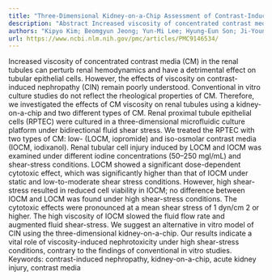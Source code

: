 ```yaml
---
title: "Three-Dimensional Kidney-on-a-Chip Assessment of Contrast-Induced Kidney Injury: Osmolality and Viscosity"
description: "Abstract Increased viscosity of concentrated contrast media (CM) in the renal tubules can perturb renal hemodynamics and have a detrimental effect on tubular epithelial cells. However, the effects of ..."
authors: "Kipyo Kim; Beomgyun Jeong; Yun-Mi Lee; Hyung-Eun Son; Ji-Young Ryu; Seokwoo Park; Jong Cheol Jeong; Ho Jun Chin; Sejoong Kim; Stephen Edward Saddow"
url: https://www.ncbi.nlm.nih.gov/pmc/articles/PMC9146534/
---
```


Increased viscosity of concentrated contrast media (CM) in the renal tubules can perturb renal hemodynamics and have a detrimental effect on tubular epithelial cells. However, the effects of viscosity on contrast-induced nephropathy (CIN) remain poorly understood. Conventional in vitro culture studies do not reflect the rheological properties of CM. Therefore, we investigated the effects of CM viscosity on renal tubules using a kidney-on-a-chip and two different types of CM. Renal proximal tubule epithelial cells (RPTEC) were cultured in a three-dimensional microfluidic culture platform under bidirectional fluid shear stress. We treated the RPTEC with two types of CM: low- (LOCM, iopromide) and iso-osmolar contrast media (IOCM, iodixanol). Renal tubular cell injury induced by LOCM and IOCM was examined under different iodine concentrations (50–250 mgI/mL) and shear-stress conditions. LOCM showed a significant dose-dependent cytotoxic effect, which was significantly higher than that of IOCM under static and low-to-moderate shear stress conditions. However, high shear-stress resulted in reduced cell viability in IOCM; no difference between IOCM and LOCM was found under high shear-stress conditions. The cytotoxic effects were pronounced at a mean shear stress of 1 dyn/cm 2 or higher. The high viscosity of IOCM slowed the fluid flow rate and augmented fluid shear-stress. We suggest an alternative in vitro model of CIN using the three-dimensional kidney-on-a-chip. Our results indicate a vital role of viscosity-induced nephrotoxicity under high shear-stress conditions, contrary to the findings of conventional in vitro studies. Keywords: contrast-induced nephropathy, kidney-on-a-chip, acute kidney injury, contrast media

